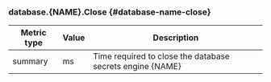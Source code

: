 ### database.{NAME}.Close {#database-name-close}

Metric type | Value | Description
----------- | ----- | -----------
summary     | ms    | Time required to close the database secrets engine {NAME}
